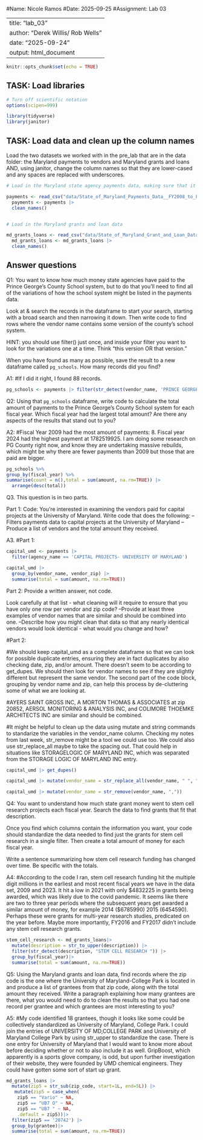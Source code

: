 
#Name: Nicole Ramos
#Date: 2025-09-25
#Assignment: Lab 03

---
title: "lab_03"
author: "Derek Willis/ Rob Wells"
date: "2025-09-24"
output: html_document
---

```r
knitr::opts_chunk$set(echo = TRUE)
```

## TASK: Load libraries

```r
# Turn off scientific notation
options(scipen=999)

library(tidyverse)
library(janitor)
```

## TASK: Load data and clean up the column names

Load the two datasets we worked with in the pre_lab that are in the data folder: the Maryland payments to vendors and Maryland grants and loans AND, using janitor, change the column names so that they are lower-cased and any spaces are replaced with underscores.

```r
# Load in the Maryland state agency payments data, making sure that it correctly sets the datatypes using all of the rows

payments <- read_csv("data/State_of_Maryland_Payments_Data__FY2008_to_FY2024.csv", guess_max=369008)
  payments <- payments |>
  clean_names()


# Load in the Maryland grants and loan data

md_grants_loans <- read_csv("data/State_of_Maryland_Grant_and_Loan_Data__FY2009_to_FY2022.csv", guess_max=19482) 
  md_grants_loans <- md_grants_loans |>
  clean_names()

```

## Answer questions

Q1: You want to know how much money state agencies have paid to the Prince George's County School system, but to do that you'll need to find all of the variations of how the school system might be listed in the payments data. 

Look at & search the records in the dataframe to start your search, starting with a broad search and then narrowing it down. Then write code to find rows where the vendor name contains some version of the county's school system.

HINT: you should use filter() just once, and inside your filter you want to look for the variations one at a time. Think "this version OR that version."

When you have found as many as possible, save the result to a new dataframe called `pg_schools`. How many records did you find?

A1:
#If I did it right, I found 88 records. 

```r
pg_schools <- payments |> filter(str_detect(vendor_name, 'PRINCE GEORGES COUNTY PUBLIC SCHOOLS') | str_detect(vendor_name, 'BOARD OF EDUCATION OF PRINCE GEORGES COUNTY') | str_detect(vendor_name, 'PG COUNTY PUBLIC SCHOOL') | str_detect(vendor_name, 'BD OF EDUCATION OF PG CO') | str_detect(vendor_name, 'BOARD OF EDUCATION OF PRINCE GEORGES COUNTY MD') | str_detect(vendor_name, 'PRINCE GEORGES PUBLIC SCHOOLS') | str_detect(vendor_name, 'PRINCE GEORGES COUNTY SCHOOL') | str_detect(vendor_name, 'BOARD OF EDUCATION OF PRINCE GEORGE'))
```

Q2: Using that `pg_schools` dataframe, write code to calculate the total amount of payments to the Prince George's County School system for each fiscal year. Which fiscal year had the largest total amount? Are there any aspects of the results that stand out to you?

A2:
#Fiscal Year 2009 had the most amount of payments: 8. Fiscal year 2024 had the highest payment at 1782519925. I am doing some research on PG County right now, and know they are undertaking massive rebuilds, which might be why there are fewer payments than 2009 but those that are paid are bigger.

```r
pg_schools %>% 
group_by(fiscal_year) %>% 
summarise(count = n(),total = sum(amount, na.rm=TRUE)) |>
  arrange(desc(total))
```

Q3. This question is in two parts. 

Part 1: Code: You're interested in examining the vendors paid for capital projects at the University of Maryland. Write code that does the following: 
--Filters payments data to capital projects at the University of Maryland
--Produce a list of vendors and the total amount they received. 


A3.
#Part 1: 

```r
capital_umd <- payments |>
  filter(agency_name == 'CAPITAL PROJECTS- UNIVERSITY OF MARYLAND')

capital_umd |>
  group_by(vendor_name, vendor_zip) |>
  summarise(total = sum(amount, na.rm=TRUE))
```

Part 2: Provide a written answer, not code.

Look carefully at that list - what cleaning will it require to ensure that you have only one row per vendor and zip code? 
--Provide at least three examples of vendor names that are similar and should be combined into one. 
--Describe how you might clean that data so that any nearly identical vendors would look identical - what would you change and how?

#Part 2: 

#We should keep capital_umd as a complete dataframe so that we can look for possible duplicate entries, ensuring they are in fact duplicates by also checking date, zip, and/or amount. There doesn't seem to be according to get_dupes. We should then look for vendor names to see if they are slightly different but represent the same vendor. The second part of the code block, grouping by vendor name and zip, can help this process by de-cluttering some of what we are looking at. 

#AYERS SAINT GROSS INC, A MORTON THOMAS & ASSOCIATES at zip 20852, AERSOL MONITORING & ANALYSIS INC, and COLIMORE THOEMKE ARCHITECTS INC are similar and should be combined. 

#It might be helpful to clean up the data using mutate and string commands to standarize the variables in the vendor_name column. Checking my notes from last week, str_remove might be a tool we could use too. We could also use str_replace_all maybe to take the spacing out. That could help in situations like STORAGELOGIC OF MARYLAND INC, which was separated from the STORAGE LOGIC OF MARYLAND INC entry. 

```r
capital_umd |> get_dupes()

capital_umd |> mutate(vendor_name = str_replace_all(vendor_name, " ", ""))

capital_umd |> mutate(vendor_name = str_remove(vendor_name, ","))
```

Q4: You want to understand how much state grant money went to stem cell research projects each fiscal year. Search the data to find grants that fit that description. 

Once you find which columns contain the information you want, your code should standardize the data needed to find just the grants for stem cell research in a single filter. 
Then create a total amount of money for each fiscal year. 

Write a sentence summarizing how stem cell research funding has changed over time. Be specific with the totals.

A4:
#According to the code I ran, stem cell research funding hit the multiple digit millions in the earliest and most recent fiscal years we have in the data set, 2009 and 2023. It hit a low in 2021 with only $4832225 in grants being awarded, which was likely due to the covid pandemic. It seems like there are two to three year periods where the subsequent years get awarded a similar amount of money, for example 2014 ($6785990) 2015 (6454590). Perhaps these were grants for multi-year research studies, predicated on the year before. Maybe more importantly, FY2016 and FY2017 didn't include any stem cell research grants.  

```r
stem_cell_research <- md_grants_loans|>
  mutate(description = str_to_upper(description)) |>
  filter(str_detect(description, "STEM CELL RESEARCH ")) |>
  group_by(fiscal_year)|>
  summarise(total = sum(amount, na.rm=TRUE))

```

Q5: Using the Maryland grants and loan data, find records where the zip code is the one where the University of Maryland-College Park is located in and produce a list of grantees from that zip code, along with the total amount they received. Write a paragraph explaining how many grantees are there, what you would need to do to clean the results so that you had one record per grantee and which grantees are most interesting to you?

A5:
#My code identified 18 grantees, though it looks like some could be collectively standardized as University of Maryland, College Park. I could join the entries of UNIVERSITY OF MD,COLLEGE PARK and University of Maryland College Park by using str_upper to standardize the case. There is one entry for University of Maryland that I would want to know more about before deciding whether or not to also include it as well. GripBoost, which apparently is a sports glove  company, is odd, but upon further investigation of their website, they were founded by UMD chemical engineers. They could have gotten some sort of start up grant. 

```r
md_grants_loans |>
  mutate(zip5 = str_sub(zip_code, start=1L, end=5L)) |>
   mutate(zip5 = case_when(
    zip5 == "Vario" ~ NA,
    zip5 == "UB7 O" ~ NA,
    zip5 == "UB7 " ~ NA,
    .default = zip5))|>
  filter(zip5 == '20742') |>
  group_by(grantee)|>
  summarise(total = sum(amount, na.rm=TRUE))
```
